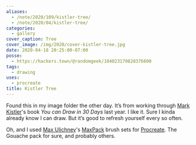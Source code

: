 ```yaml
---
aliases:
  - /note/2020/109/kistler-tree/
  - /note/2020/04/kistler-tree/
categories:
  - gallery
cover_caption: Tree
cover_image: /img/2020/cover-kistler-tree.jpg
date: 2020-04-18 20:25:00-07:00
posse:
  - https://hackers.town/@randomgeek/104023170828376600
tags:
  - drawing
uses:
  - procreate
title: Kistler Tree
---
```


Found this in my image folder the other day. It’s from working through
[Mark Kistler](https://markkistler.com/)'s book *You can Draw in 30
Days* last year. I like it. Sure I kinda already know I can draw. But
it’s good to refresh yourself every so often.

Oh, and I used [Max Ulichney](https://maxulichney.com/)'s
[MaxPack](https://gumroad.com/maxulichney) brush sets for
[Procreate](https://procreate.art/). The Gouache pack for sure, and
probably others.
